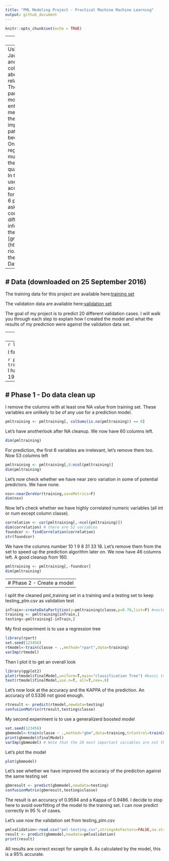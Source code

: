 ---
title: "PML Modeling Project - Practical Machine Machine Learning"
output: github_document
---

```{r setup, include=FALSE}
knitr::opts_chunk$set(echo = TRUE)
```
---
# Background
---
Using devices such as Jawbone Up, Nike FuelBand, and Fitbit it is now possible to collect a large amount of data about personal activity relatively inexpensively. These type of devices are part of the quantified self movement - a group of enthusiasts who take measurements about themselves regularly to improve their health, to find patterns in their behavior, or because they are tech geeks. One thing that people regularly do is quantify how much of a particular activity they do, but they rarely quantify how well they do it. In this project, the goal is to use data from accelerometers on the belt, forearm, arm, and dumbell of 6 participants. They were asked to perform barbell lifts correctly and incorrectly in 5 different ways. More information is available from the website here: [groupware](http://groupware.les.inf.puc-rio.br/har (see the section on the Weight Lifting Exercise Dataset).

---
# Data (downloaded on 25 September 2016)
---

The training data for this project are available here:[training set](https://d396qusza40orc.cloudfront.net/predmachlearn/pml-training.csv)

The validation data are available here:[validation set](https://d396qusza40orc.cloudfront.net/predmachlearn/pml-testing.csv)

The goal of my project is to predict 20 different validation cases. I will walk you through each step to explain how I created the model and what the results of my prediction were against the validation data set.

---
# Environement Preparation
---
```{r}
library(caret)
```

I first read the training data set, with translating all empty values in NA.

```{r}
pmltraining<-read.csv("pml-training.csv",stringsAsFactors=FALSE,na.strings=c("","NA","NULL"))
```
I have a look at the structure of the set and found 160 columns and 19622 rows
```{r}
str(pmltraining)
```
---
# Phase 1 - Do data clean up
---
I remove the columns with at least one NA value from training set.
These variables are unlikely to be of any use for a prediction model. 
```{r}
pmltraining <- pmltraining[, colSums(is.na(pmltraining)) == 0]
```
Let's have anotherlook after NA cleanup. We now have 60 columns left.
```{r}
dim(pmltraining)
```
For prediction, the first 6 variables are irrelevant, let's remove them too.
Now 53 columns left
```{r}
pmltraining <- pmltraining[,8:ncol(pmltraining)]
dim(pmltraining)
```
Let's now check whether we have near zero variation in some of potential predictors. We have none.
```{r}
nsv<-nearZeroVar(training,saveMetrics=F)
dim(nsv)
```
Now let's check whether we have highly correlated numeric variables (all int or num except column classe). 
```{r}
correlation <- cor(pmltraining[,-ncol(pmltraining)])
dim(correlation) # there are 52 variables
foundcor <- findCorrelation(correlation)
str(foundcor)
```
We have the columns number 10  1  9  8 31 33 18. Let's remove them from the set to speed up the prediction algorithm later on. We now have 46 columns left. A good cleanup from 160.
```{r}
pmltraining <- pmltraining[,-foundcor]
dim(pmltraining)
```
---
# Phase 2 - Create a model
---
I split the cleaned pml_training set in a training and a testing set to keep testing_plm.csv as validation test
```{r}
inTrain<-createDataPartition(y=pmltraining$classe,p=0.70,list=F) #vector of row numbers
training <- pmltraining[inTrain,]
testing<-pmltraining[-inTrain,]
```
My first experiment is to use a regression tree
```{r}
library(rpart)
set.seed(123456)
rtmodel<-train(classe ~ .,method="rpart",data=training)
varImp(rtmodel)
```
Then I plot it to get an overall look
```{r tree, echo=FALSE}
library(ggplot2)
plot(rtmodel$finalModel,uniform=T,main="classification Tree") #basic tree with text
text(rtmodel$finalModel,use.n=T, all=T,cex=.8)
```

Let's now look at the accuracy and the KAPPA of the prediction. An accuracy of 0.5336 not good enough.
```{r}
rtresult <- predict(rtmodel,newdata=testing)
confusionMatrix(rtresult,testing$classe)
```
My second experiment is to use a generalizerd boosted model
```{r}
set.seed(123456)
gbmmodel<-train(classe ~ .,method="gbm",data=training,trControl=trainControl(),verbose=FALSE)
print(gbmmodel$finalModel)
varImp(gbmmodel) # Note that the 20 most important variables are not the same
```
Let's plot the model
```{r gbm, echo=FALSE}
plot(gbmmodel)
```
Let's see whether we have improved the accuracy of the prediction against the same testing set
```{r}
gbmresult <- predict(gbmmodel,newdata=testing)
confusionMatrix(gbmresult,testing$classe)
```
The result is an accuracy of 0.9594 and a Kappa of 0.9486. I decide to stop here to avoid overfitting of the model to the training set. I can now predict correctly in 95 % of cases.

Let's use now the validation set from testing_plm.csv
```{r}
pmlvalidation<-read.csv("pml-testing.csv",stringsAsFactors=FALSE,na.strings=c("","NA","NULL"))
result <- predict(gbmmodel,newdata=pmlvalidation)
print(result)
```
All results are correct except for sample 6. As calculated by the model, this is a 95% accurate.
